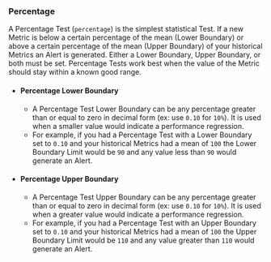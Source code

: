 ### Percentage

A Percentage Test (`percentage`) is the simplest statistical Test.
If a new Metric is below a certain percentage of the mean (Lower Boundary)
or above a certain percentage of the mean (Upper Boundary) of your historical Metrics an Alert is generated.
Either a Lower Boundary, Upper Boundary, or both must be set.
Percentage Tests work best when the value of the Metric should stay within a known good range.

- #### Percentage Lower Boundary
  - A Percentage Test Lower Boundary can be any percentage greater than or equal to zero in decimal form (ex: use `0.10` for `10%`).
It is used when a smaller value would indicate a performance regression.
  - For example, if you had a Percentage Test with a Lower Boundary set to `0.10`
and your historical Metrics had a mean of `100`
the Lower Boundary Limit would be `90` and
any value less than `90` would generate an Alert.
- #### Percentage Upper Boundary
  - A Percentage Test Upper Boundary can be any percentage greater than or equal to zero in decimal form (ex: use `0.10` for `10%`).
It is used when a greater value would indicate a performance regression.
  - For example, if you had a Percentage Test with an Upper Boundary set to `0.10`
and your historical Metrics had a mean of `100`
the Upper Boundary Limit would be `110` and
any value greater than `110` would generate an Alert.
